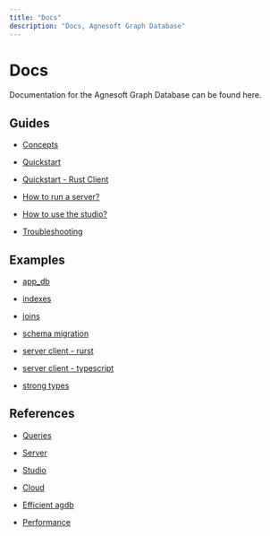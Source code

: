 ```yaml
---
title: "Docs"
description: "Docs, Agnesoft Graph Database"
---
```


# Docs

Documentation for the Agnesoft Graph Database can be found here.

## Guides

- [Concepts](/docs/guides/concepts)

- [Quickstart](/docs/guides/quickstart)

- [Quickstart - Rust Client](/api-docs/rust)

- [How to run a server?](/docs/guides/how-to-run-server)

- [How to use the studio?](/docs/guides/how-to-use-studio)

- [Troubleshooting](/docs/guides/troubleshooting)

## Examples

- [app_db](https://github.com/agnesoft/agdb/tree/main/examples/app_db)

- [indexes](https://github.com/agnesoft/agdb/tree/main/examples/indexes)

- [joins](https://github.com/agnesoft/agdb/tree/main/examples/joins)

- [schema migration](https://github.com/agnesoft/agdb/tree/main/examples/schema_migration)

- [server client - rurst](https://github.com/agnesoft/agdb/tree/main/examples/server_client_rust)

- [server client - typescript](https://github.com/agnesoft/agdb/tree/main/examples/server_client_typescript)

- [strong types](https://github.com/agnesoft/agdb/tree/main/examples/strong_types)

## References

- [Queries](/docs/references/queries)

- [Server](/docs/references/server)

- [Studio](/docs/references/studio)

- [Cloud](/docs/references/cloud)

- [Efficient agdb](/docs/references/efficient-agdb)

- [Performance](/docs/references/performance)
